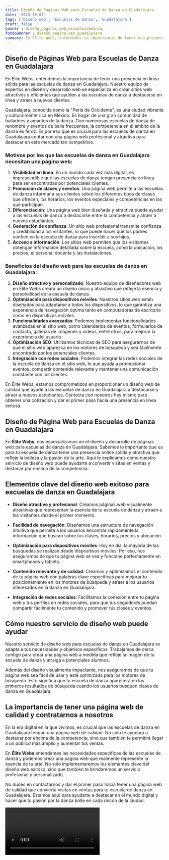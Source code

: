 ```yaml
---
title: Diseño de Páginas Web para Escuelas de Danza en Guadalajara
date: '2023-10-04'
tags: ['Diseño web', 'Escuelas de Danza', 'Guadalajara']
draft: false
banner : diseño_paginas_web_escuelasdedanza
fondoBanner : diseño_pagina_web_guadalajara
summary: En Élite Webs, entendemos la importancia de tener una presencia en línea sólida para las escuelas de danza en Guadalajara. Nuestro equipo de expertos en diseño y desarrollo web se especializa en crear sitios web atractivos y eficientes que ayuden a las escuelas de danza a destacarse en línea y atraer a nuevos clientes. 
---
```


## Diseño de Páginas Web para Escuelas de Danza en Guadalajara

En Élite Webs, entendemos la importancia de tener una presencia en línea sólida para las escuelas de danza en Guadalajara. Nuestro equipo de expertos en diseño y desarrollo web se especializa en crear sitios web atractivos y eficientes que ayuden a las escuelas de danza a destacarse en línea y atraer a nuevos clientes. 

Guadalajara, conocida como la "Perla de Occidente", es una ciudad vibrante y culturalmente rica en México. Es hogar de una gran comunidad de bailarines y amantes de la danza. Con numerosas escuelas de danza de renombre y eventos de baile frecuentes, la competencia en el ámbito de la danza es feroz. Es por eso que es crucial para las escuelas de danza en Guadalajara contar con una página web profesional y atractiva para destacar en este mercado tan competitivo.

### Motivos por los que las escuelas de danza en Guadalajara necesitan una página web:

1. **Visibilidad en línea**: En un mundo cada vez más digital, es imprescindible que las escuelas de danza tengan presencia en línea para ser encontradas por potenciales clientes.
2. **Promoción de clases y eventos**: Una página web permite a las escuelas de danza informar a sus clientes sobre los diferentes tipos de clases que ofrecen, los horarios, los eventos especiales y competencias en las que participan.
3. **Diferenciación**: Una página web bien diseñada y atractiva puede ayudar a las escuelas de danza a destacarse entre la competencia y atraer a nuevos estudiantes.
4. **Generación de confianza**: Un sitio web profesional transmite confianza y credibilidad a los visitantes, lo que puede hacer que los padres confíen en la escuela de danza para inscribir a sus hijos.
5. **Acceso a información**: Los sitios web permiten que los visitantes obtengan información detallada sobre la escuela, como la ubicación, los precios, el personal docente y las instalaciones.

### Beneficios del diseño web para las escuelas de danza en Guadalajara:

1. **Diseño atractivo y personalizado**: Nuestro equipo de diseñadores web en Élite Webs creará un diseño único y atractivo que refleje la esencia y personalidad de la escuela de danza.
2. **Optimización para dispositivos móviles**: Nuestros sitios web están diseñados para adaptarse a todos los dispositivos, lo que garantiza una experiencia de navegación óptima tanto en computadoras de escritorio como en dispositivos móviles.
3. **Funcionalidades avanzadas**: Podemos implementar funcionalidades avanzadas en el sitio web, como calendarios de eventos, formularios de contacto, galerías de imágenes y videos, entre otros, para mejorar la experiencia del usuario.
4. **Optimización SEO**: Utilizamos técnicas de SEO para asegurarnos de que el sitio web aparezca en los motores de búsqueda y sea fácilmente encontrado por los potenciales clientes.
5. **Integración con redes sociales**: Podemos integrar las redes sociales de la escuela de danza en el sitio web, lo que ayuda a promocionar eventos, compartir contenido relevante y mantener una comunicación constante con los clientes.

En Élite Webs, estamos comprometidos en proporcionar un diseño web de calidad que ayude a las escuelas de danza en Guadalajara a destacarse y atraer a nuevos estudiantes. Contacta con nosotros hoy mismo para obtener una cotización y dar el primer paso hacia una presencia en línea exitosa.

<GifSeo />

<Cta />

## Diseño de Página Web para Escuelas de Danza en Guadalajara

En **Élite Webs**, nos especializamos en el diseño y desarrollo de páginas web para escuelas de danza en Guadalajara. Sabemos lo importante que es para tu escuela de danza tener una presencia online sólida y atractiva que refleje la belleza y la pasión de tu arte. Aquí te explicamos cómo nuestro servicio de diseño web puede ayudarte a convertir visitas en ventas y destacar por encima de la competencia.

## Elementos clave del diseño web exitoso para escuelas de danza en Guadalajara

- **Diseño atractivo y profesional**: Creamos páginas web visualmente atractivas que representan la esencia de tu escuela de danza y atraen a los visitantes desde el primer momento.

- **Facilidad de navegación**: Diseñamos una estructura de navegación intuitiva que permite a los usuarios encontrar rápidamente la información que buscan sobre tus clases, horarios, precios y ubicación.

- **Optimización para dispositivos móviles**: Hoy en día, la mayoría de las búsquedas se realizan desde dispositivos móviles. Por eso, nos aseguramos de que tu página web se vea y funcione perfectamente en smartphones y tablets.

- **Contenido relevante y de calidad**: Creamos y optimizamos el contenido de tu página web con palabras clave específicas para mejorar tu posicionamiento en los motores de búsqueda y atraer a los usuarios interesados en la danza en Guadalajara.

- **Integración de redes sociales**: Facilitamos la conexión entre tu página web y tus perfiles en redes sociales, para que tus seguidores puedan compartir fácilmente tu contenido y promover tus clases y eventos.

## Cómo nuestro servicio de diseño web puede ayudar

Nuestro servicio de diseño web para escuelas de danza en Guadalajara se adapta a tus necesidades y objetivos específicos. Trabajamos de cerca contigo para crear una página web a medida que refleje la imagen de tu escuela de danza y atraiga a potenciales alumnos.

Además del diseño visualmente impactante, nos aseguramos de que tu página web sea fácil de usar y esté optimizada para los motores de búsqueda. Esto significa que tu escuela de danza aparecerá en los primeros resultados de búsqueda cuando los usuarios busquen clases de danza en Guadalajara.

## La importancia de tener una página web de calidad y contratarnos a nosotros

En la era digital en la que vivimos, es crucial que las escuelas de danza en Guadalajara tengan una página web de calidad. No solo te ayudará a destacar por encima de la competencia, sino que también te permitirá llegar a un público más amplio y aumentar tus ventas.

En **Élite Webs** entendemos las necesidades específicas de las escuelas de danza y podemos crear una página web que realmente represente la esencia de tu arte. No solo implementaremos los elementos clave del diseño web exitoso, sino que también te brindaremos un servicio profesional y personalizado.

No dudes en contactarnos y dar el primer paso hacia tener una página web de calidad que convierta visitas en ventas para tu escuela de danza en Guadalajara. Estamos aquí para ayudarte a destacar en el mundo digital y hacer que tu pasión por la danza brille en cada rincón de la ciudad.

<Video />

<CtaBot job='Escuelas de Danza' city='Guadalajara'/>

<Gmaps query='Guadalajara+españa+maps' />